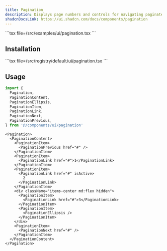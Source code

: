 ```yaml
---
title: Pagination
description: Displays page numbers and controls for navigating paginated data.
shadcnDocsLink: https://ui.shadcn.com/docs/components/pagination
---
```


<ComponentPreview component="pagination">
  ```tsx file=<rootDir>/src/examples/ui/pagination.tsx
  ```
</ComponentPreview>

## Installation

<Installation component="pagination">
  ```tsx file=<rootDir>/src/registry/default/ui/pagination.tsx
  ```
</Installation>

## Usage

```ts
import {
  Pagination,
  PaginationContent,
  PaginationEllipsis,
  PaginationItem,
  PaginationLink,
  PaginationNext,
  PaginationPrevious,
} from '@/components/ui/pagination'
```

```tsx
<Pagination>
  <PaginationContent>
    <PaginationItem>
      <PaginationPrevious href="#" />
    </PaginationItem>
    <PaginationItem>
      <PaginationLink href="#">1</PaginationLink>
    </PaginationItem>
    <PaginationItem>
      <PaginationLink href="#" isActive>
        2
      </PaginationLink>
    </PaginationItem>
    <div className="items-center md:flex hidden">
      <PaginationItem>
        <PaginationLink href="#">3</PaginationLink>
      </PaginationItem>
      <PaginationItem>
        <PaginationEllipsis />
      </PaginationItem>
    </div>
    <PaginationItem>
      <PaginationNext href="#" />
    </PaginationItem>
  </PaginationContent>
</Pagination>
```